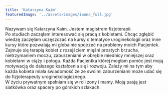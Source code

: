 ```yaml
---
title: 'Katarzyna Kaim'
featuredImage: '../assets/images/iwona_full.jpg'
---
```


Nazywam się Katarzyna Kaim. Jestem magistrem fizjoterapii. <br /> Po studiach zaczęłam interesować się pracą z kobietami. Chcąc zgłębić wiedzę zaczęłam uczęszczać na kursy o tematyce uroginekologii oraz inne kursy które pozwalają mi globalnie spojrzeć na problemy moich Pacjentek. Zajmuje się terapią kobiet z rozejściem mięśni prostych brzucha, nietrzymaniem moczu, zaburzeniami w obrębie miednicy mniejszej oraz kobietami w ciąży i połogu. Każda Pacjentka której mogłam pomóc jest moją motywacją do dalszego kształcenia się i rozwoju. Zależy mi na tym aby każda kobieta miała świadomość że ze swoimi zaburzeniami może udać się do fizjoterapeuty uroginekologicznego. <br /> W życiu prywatnym spełniam się w roli żony i mamy. Moją pasją jest siatkówka oraz spacery po górskich szlakach.
